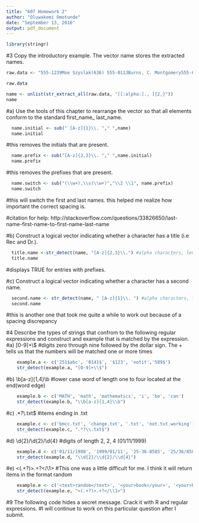 ---
title: "607 Homework 2"
author: "Oluwakemi Omotunde"
date: "September 13, 2016"
output: pdf_document
---
```{r}
library(stringr)
```
#3 Copy the introductory example. The vector name stores the extracted names.
```{r}
raw.data <- "555-1239Moe Szyslak(636) 555-0113Burns, C. Montgomery555-6542Rev. Timothy Lovejoy555 8904Ned Flanders636-555-3226Simpson, Homer5553642Dr. Julius Hibbert"

raw.data

name <- unlist(str_extract_all(raw.data, "[[:alpha:]., ]{2,}"))
name
```

  #a) Use the tools of this chapter to rearrange the vector so that all elements conform to the standard first_name_ last_name.
```{r}  
  name.initial <- sub(" [A-z]{1}\\. "," ",name)
  name.initial 
```  
  #this removes the initials that are present. 
```{r}  
  name.prefix <- sub("[A-z]{2,3}\\. "," ",name.initial)
  name.prefix 
```
  #this removes the prefixes that are present.
```{r}  
  name.switch <- sub("(\\w+),\\s(\\w+)","\\2 \\1", name.prefix)
  name.switch 
```  
  #this will switch the first and last names. this helped me realize how important the correct   spacing is. 
  
  #citation for help: http://stackoverflow.com/questions/33826650/last-name-first-name-to-first-name-last-name
  
  #b) Construct a logical vector indicating whether a character has a title (i.e Rec and Dr.).
```{r}
  title.name <-str_detect(name, "[A-z]{2,3}\\.") #alpha characters, length 2 and 3, and periods
  title.name
```
  #displays TRUE for entries with prefixes.
  
  #c) Construct a logical vector indicating whether a character has a second name. 
```{r}  
  second.name <- str_detect(name, " [A-z]{1}\\. ") #alpha characters, length 1, periods.
  second.name
```  
  #this is another one that took me quite a while to work out  because of a spacing discrepancy
  
#4 Describe the types of strings that confrom to the following regular expressions and construct and example that is matched by the expression.
  #a) [0-9]+\\$
    #digits zero through nine followed by the dollar sign. The + tells us that the numbers will be matched      one or more times
```{r}
    example.a <- c('251$abc', '0141$', '$123', 'notit','589$')
    str_detect(example.a, "[0-9]+\\$")
```
  #b) \\b[a-z]{1,4}\\b
    #lower case word of length one to four located at the end(word edge)
```{r}    
    example.b <- c('MATH', 'math', 'mathematics', 'i', 'be', 'can')
    str_detect(example.b, "\\b[a-z]{1,4}\\b")
```
    
  #c) .*?\\.txt$
    #items ending in .txt
```{r}    
    example.c <- c('bmcc.txt', 'change.txt', '.txt', 'not.txt.working')
    str_detect(example.c, ".*?\\.txt$")
```
    
  #d) \\d{2}/\\d{2}/\\d{4}
    #digits of length 2, 2, 4 (01/11/1999)
```{r}    
    example.d <- c('01/11/1988', '1999/01/11', '25-36-8585', '25/36/8585')
    str_detect(example.d, "\\d{2}/\\d{2}/\\d{4}")
```    
  
  #e) <(.+?)>.+?</\\1>
    #This one was a little difficult for me. I think it will return items in the format <same>random</same>
```{r}    
    example.e <- c('<text>random</text>', '<your>book</your>', '<your>book<mine>')
    str_detect(example.e, "<(.+?)>.+?</\\1>")
```    
#9 The following code hides a secret message. Crack it with R and regular expressions.
#I will continue to work on this particular question after I submit.
    
  
  
  
 
